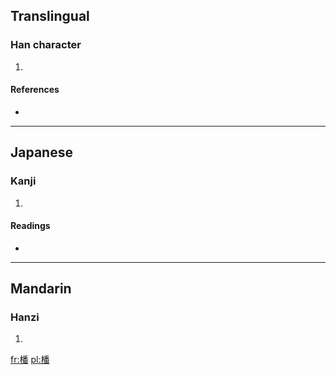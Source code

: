 ==Translingual==

===Han character===
{{Han char|rn=75|rad=木|as=12|sn=16|four=4296<sub>9</sub>|canj=木竹木田 (DHDW)}}

# {{defn|Han|sort=木12}}

====References====
* {{Han ref|kx=0553.060|dkj=15531|dj=0941.190|hdz=21294.030|uh=6A4E|ud=27214|bh=E9DC|bd=59868}}

----

==Japanese==

===Kanji===
{{ja-kanji|grade=|rs=木12}}

# {{defn|Japanese|sort=木12}}

====Readings====
* {{ja-readings|on=[[はん]] (han), [[ぼん]] (bon)|kun=}}

----

==Mandarin==

===Hanzi===
{{cmn-hanzi|pin=[[fán]] ([[fan2]])|wg=fan<sup>2</sup>}}

# {{defn|Mandarin|sort=木12}}

[[fr:橎]]
[[pl:橎]]